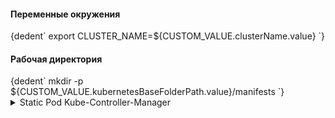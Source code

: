 


<h4>Переменные окружения</h4>
<CodeBlock language="bash">
  {dedent`
    export CLUSTER_NAME=${CUSTOM_VALUE.clusterName.value}
  `}
</CodeBlock>

<h4>Рабочая директория</h4>
<CodeBlock language="bash">
  {dedent`
    mkdir -p ${CUSTOM_VALUE.kubernetesBaseFolderPath.value}/manifests
  `}
</CodeBlock>

<details className="custom-blue-block">
<summary>Static Pod Kube-Controller-Manager</summary>

<h4>Генерация манифеста</h4>
<CodeBlock language="bash">
  {dedent`
    cat <<EOF > ${CUSTOM_VALUE.kubernetesBaseFolderPath.value}/manifests/kube-controller-manager.yaml
    apiVersion: v1
    kind: Pod
    metadata:
      creationTimestamp: null
      labels:
        component: kube-controller-manager
        tier: control-plane
      name: kube-controller-manager
      namespace: kube-system
    spec:
      containers:
      - command:
        - kube-controller-manager
        - --allocate-node-cidrs=${KUBE_CONTROLLER_MANAGER_ARGS.allocateNodeCidrs.value}
        - --allow-untagged-cloud=${KUBE_CONTROLLER_MANAGER_ARGS.allowUntaggedCloud.value}
        - --attach-detach-reconcile-sync-period=${KUBE_CONTROLLER_MANAGER_ARGS.attachDetachReconcileSyncPeriod.value}
        - --authentication-kubeconfig=${KUBE_CONTROLLER_MANAGER_ARGS.authenticationKubeconfig.value}
        - --authentication-skip-lookup=${KUBE_CONTROLLER_MANAGER_ARGS.authenticationSkipLookup.value}
        - --authentication-token-webhook-cache-ttl=${KUBE_CONTROLLER_MANAGER_ARGS.authenticationTokenWebhookCacheTtl.value}
        - --authentication-tolerate-lookup-failure=${KUBE_CONTROLLER_MANAGER_ARGS.authenticationTolerateLookupFailure.value}
        - --authorization-always-allow-paths=${KUBE_CONTROLLER_MANAGER_ARGS.authorizationAlwaysAllowPaths.value}
        - --authorization-kubeconfig=${KUBE_CONTROLLER_MANAGER_ARGS.authorizationKubeconfig.value}
        - --authorization-webhook-cache-authorized-ttl=${KUBE_CONTROLLER_MANAGER_ARGS.authorizationWebhookCacheAuthorizedTtl.value}
        - --authorization-webhook-cache-unauthorized-ttl=${KUBE_CONTROLLER_MANAGER_ARGS.authorizationWebhookCacheUnauthorizedTtl.value}
        - --bind-address=${KUBE_CONTROLLER_MANAGER_ARGS.bindAddress.value}
        - --cidr-allocator-type=${KUBE_CONTROLLER_MANAGER_ARGS.cidrAllocatorType.value}
        - --client-ca-file=${KUBE_CONTROLLER_MANAGER_ARGS.clientCaFile.value}
        - --cluster-name=${KUBE_CONTROLLER_MANAGER_ARGS.clusterName.value}
        - --cloud-provider-gce-lb-src-cidrs=${KUBE_CONTROLLER_MANAGER_ARGS.cloudProviderGceLbSrcCidrs.value}
        - --cluster-signing-cert-file=${KUBE_CONTROLLER_MANAGER_ARGS.clusterSigningCertFile.value}
        - --cluster-signing-duration=${KUBE_CONTROLLER_MANAGER_ARGS.clusterSigningDuration.value}
        - --cluster-signing-key-file=${KUBE_CONTROLLER_MANAGER_ARGS.clusterSigningKeyFile.value}
        - --concurrent-cron-job-syncs=${KUBE_CONTROLLER_MANAGER_ARGS.concurrentCronJobSyncs.value}
        - --concurrent-deployment-syncs=${KUBE_CONTROLLER_MANAGER_ARGS.concurrentDeploymentSyncs.value}
        - --concurrent-endpoint-syncs=${KUBE_CONTROLLER_MANAGER_ARGS.concurrentEndpointSyncs.value}
        - --concurrent-ephemeralvolume-syncs=${KUBE_CONTROLLER_MANAGER_ARGS.concurrentEphemeralvolumeSyncs.value}
        - --concurrent-gc-syncs=${KUBE_CONTROLLER_MANAGER_ARGS.concurrentGcSyncs.value}
        - --concurrent-horizontal-pod-autoscaler-syncs=${KUBE_CONTROLLER_MANAGER_ARGS.concurrentHorizontalPodAutoscalerSyncs.value}
        - --concurrent-job-syncs=${KUBE_CONTROLLER_MANAGER_ARGS.concurrentJobSyncs.value}
        - --concurrent-namespace-syncs=${KUBE_CONTROLLER_MANAGER_ARGS.concurrentNamespaceSyncs.value}
        - --concurrent-rc-syncs=${KUBE_CONTROLLER_MANAGER_ARGS.concurrentRcSyncs.value}
        - --concurrent-replicaset-syncs=${KUBE_CONTROLLER_MANAGER_ARGS.concurrentReplicasetSyncs.value}
        - --concurrent-resource-quota-syncs=${KUBE_CONTROLLER_MANAGER_ARGS.concurrentResourceQuotaSyncs.value}
        - --concurrent-service-endpoint-syncs=${KUBE_CONTROLLER_MANAGER_ARGS.concurrentServiceEndpointSyncs.value}
        - --concurrent-service-syncs=${KUBE_CONTROLLER_MANAGER_ARGS.concurrentServiceSyncs.value}
        - --concurrent-serviceaccount-token-syncs=${KUBE_CONTROLLER_MANAGER_ARGS.concurrentServiceaccountTokenSyncs.value}
        - --concurrent-statefulset-syncs=${KUBE_CONTROLLER_MANAGER_ARGS.concurrentStatefulsetSyncs.value}
        - --concurrent-ttl-after-finished-syncs=${KUBE_CONTROLLER_MANAGER_ARGS.concurrentTtlAfterFinishedSyncs.value}
        - --concurrent-validating-admission-policy-status-syncs=${KUBE_CONTROLLER_MANAGER_ARGS.concurrentValidatingAdmissionPolicyStatusSyncs.value}
        - --configure-cloud-routes=${KUBE_CONTROLLER_MANAGER_ARGS.configureCloudRoutes.value}
        - --contention-profiling=${KUBE_CONTROLLER_MANAGER_ARGS.contentionProfiling.value}
        - --controller-start-interval=${KUBE_CONTROLLER_MANAGER_ARGS.controllerStartInterval.value}
        - --controllers=${KUBE_CONTROLLER_MANAGER_ARGS.controllers.value}
        - --disable-attach-detach-reconcile-sync=${KUBE_CONTROLLER_MANAGER_ARGS.disableAttachDetachReconcileSync.value}
        - --disable-force-detach-on-timeout=${KUBE_CONTROLLER_MANAGER_ARGS.disableForceDetachOnTimeout.value}
        - --enable-dynamic-provisioning=${KUBE_CONTROLLER_MANAGER_ARGS.enableDynamicProvisioning.value}
        - --enable-garbage-collector=${KUBE_CONTROLLER_MANAGER_ARGS.enableGarbageCollector.value}
        - --enable-hostpath-provisioner=${KUBE_CONTROLLER_MANAGER_ARGS.enableHostpathProvisioner.value}
        - --enable-leader-migration=${KUBE_CONTROLLER_MANAGER_ARGS.enableLeaderMigration.value}
        - --endpoint-updates-batch-period=${KUBE_CONTROLLER_MANAGER_ARGS.endpointUpdatesBatchPeriod.value}
        - --endpointslice-updates-batch-period=${KUBE_CONTROLLER_MANAGER_ARGS.endpointsliceUpdatesBatchPeriod.value}
        - --feature-gates=${KUBE_CONTROLLER_MANAGER_ARGS.featureGates.value}
        - --flex-volume-plugin-dir=${KUBE_CONTROLLER_MANAGER_ARGS.flexVolumePluginDir.value}
        - --help=${KUBE_CONTROLLER_MANAGER_ARGS.help.value}
        - --horizontal-pod-autoscaler-cpu-initialization-period=${KUBE_CONTROLLER_MANAGER_ARGS.horizontalPodAutoscalerCpuInitializationPeriod.value}
        - --horizontal-pod-autoscaler-downscale-delay=${KUBE_CONTROLLER_MANAGER_ARGS.horizontalPodAutoscalerDownscaleDelay.value}
        - --horizontal-pod-autoscaler-downscale-stabilization=${KUBE_CONTROLLER_MANAGER_ARGS.horizontalPodAutoscalerDownscaleStabilization.value}
        - --horizontal-pod-autoscaler-initial-readiness-delay=${KUBE_CONTROLLER_MANAGER_ARGS.horizontalPodAutoscalerInitialReadinessDelay.value}
        - --horizontal-pod-autoscaler-sync-period=${KUBE_CONTROLLER_MANAGER_ARGS.horizontalPodAutoscalerSyncPeriod.value}
        - --horizontal-pod-autoscaler-tolerance=${KUBE_CONTROLLER_MANAGER_ARGS.horizontalPodAutoscalerTolerance.value}
        - --horizontal-pod-autoscaler-upscale-delay=${KUBE_CONTROLLER_MANAGER_ARGS.horizontalPodAutoscalerUpscaleDelay.value}
        - --http2-max-streams-per-connection=${KUBE_CONTROLLER_MANAGER_ARGS.http2MaxStreamsPerConnection.value}
        - --kube-api-burst=${KUBE_CONTROLLER_MANAGER_ARGS.kubeApiBurst.value}
        - --kube-api-content-type=${KUBE_CONTROLLER_MANAGER_ARGS.kubeApiContentType.value}
        - --kube-api-qps=${KUBE_CONTROLLER_MANAGER_ARGS.kubeApiQps.value}
        - --kubeconfig=${KUBE_CONTROLLER_MANAGER_ARGS.kubeconfig.value}
        - --large-cluster-size-threshold=${KUBE_CONTROLLER_MANAGER_ARGS.largeClusterSizeThreshold.value}
        - --leader-elect=${KUBE_CONTROLLER_MANAGER_ARGS.leaderElect.value}
        - --leader-elect-lease-duration=${KUBE_CONTROLLER_MANAGER_ARGS.leaderElectLeaseDuration.value}
        - --leader-elect-renew-deadline=${KUBE_CONTROLLER_MANAGER_ARGS.leaderElectRenewDeadline.value}
        - --leader-elect-resource-lock=${KUBE_CONTROLLER_MANAGER_ARGS.leaderElectResourceLock.value}
        - --leader-elect-resource-name=${KUBE_CONTROLLER_MANAGER_ARGS.leaderElectResourceName.value}
        - --leader-elect-resource-namespace=${KUBE_CONTROLLER_MANAGER_ARGS.leaderElectResourceNamespace.value}
        - --leader-elect-retry-period=${KUBE_CONTROLLER_MANAGER_ARGS.leaderElectRetryPeriod.value}
        - --legacy-service-account-token-clean-up-period=${KUBE_CONTROLLER_MANAGER_ARGS.legacyServiceAccountTokenCleanUpPeriod.value}
        - --log-flush-frequency=${KUBE_CONTROLLER_MANAGER_ARGS.logFlushFrequency.value}
        - --log-json-info-buffer-size=${KUBE_CONTROLLER_MANAGER_ARGS.logJsonInfoBufferSize.value}
        - --log-json-split-stream=${KUBE_CONTROLLER_MANAGER_ARGS.logJsonSplitStream.value}
        - --log-text-info-buffer-size=${KUBE_CONTROLLER_MANAGER_ARGS.logTextInfoBufferSize.value}
        - --log-text-split-stream=${KUBE_CONTROLLER_MANAGER_ARGS.logTextSplitStream.value}
        - --logging-format=${KUBE_CONTROLLER_MANAGER_ARGS.loggingFormat.value}
        - --max-endpoints-per-slice=${KUBE_CONTROLLER_MANAGER_ARGS.maxEndpointsPerSlice.value}
        - --min-resync-period=${KUBE_CONTROLLER_MANAGER_ARGS.minResyncPeriod.value}
        - --mirroring-concurrent-service-endpoint-syncs=${KUBE_CONTROLLER_MANAGER_ARGS.mirroringConcurrentServiceEndpointSyncs.value}
        - --mirroring-endpointslice-updates-batch-period=${KUBE_CONTROLLER_MANAGER_ARGS.mirroringEndpointsliceUpdatesBatchPeriod.value}
        - --mirroring-max-endpoints-per-subset=${KUBE_CONTROLLER_MANAGER_ARGS.mirroringMaxEndpointsPerSubset.value}
        - --namespace-sync-period=${KUBE_CONTROLLER_MANAGER_ARGS.namespaceSyncPeriod.value}
        - --node-cidr-mask-size=${KUBE_CONTROLLER_MANAGER_ARGS.nodeCidrMaskSize.value}
        - --node-cidr-mask-size-ipv4=${KUBE_CONTROLLER_MANAGER_ARGS.nodeCidrMaskSizeIpv4.value}
        - --node-cidr-mask-size-ipv6=${KUBE_CONTROLLER_MANAGER_ARGS.nodeCidrMaskSizeIpv6.value}
        - --node-eviction-rate=${KUBE_CONTROLLER_MANAGER_ARGS.nodeEvictionRate.value}
        - --node-monitor-grace-period=${KUBE_CONTROLLER_MANAGER_ARGS.nodeMonitorGracePeriod.value}
        - --node-monitor-period=${KUBE_CONTROLLER_MANAGER_ARGS.nodeMonitorPeriod.value}
        - --node-startup-grace-period=${KUBE_CONTROLLER_MANAGER_ARGS.nodeStartupGracePeriod.value}
        - --node-sync-period=${KUBE_CONTROLLER_MANAGER_ARGS.nodeSyncPeriod.value}
        - --permit-address-sharing=${KUBE_CONTROLLER_MANAGER_ARGS.permitAddressSharing.value}
        - --permit-port-sharing=${KUBE_CONTROLLER_MANAGER_ARGS.permitPortSharing.value}
        - --profiling=${KUBE_CONTROLLER_MANAGER_ARGS.profiling.value}
        - --pv-recycler-increment-timeout-nfs=${KUBE_CONTROLLER_MANAGER_ARGS.pvRecyclerIncrementTimeoutNfs.value}
        - --pv-recycler-minimum-timeout-hostpath=${KUBE_CONTROLLER_MANAGER_ARGS.pvRecyclerMinimumTimeoutHostpath.value}
        - --pv-recycler-minimum-timeout-nfs=${KUBE_CONTROLLER_MANAGER_ARGS.pvRecyclerMinimumTimeoutNfs.value}
        - --pv-recycler-timeout-increment-hostpath=${KUBE_CONTROLLER_MANAGER_ARGS.pvRecyclerTimeoutIncrementHostpath.value}
        - --pvclaimbinder-sync-period=${KUBE_CONTROLLER_MANAGER_ARGS.pvclaimbinderSyncPeriod.value}
        - --requestheader-client-ca-file=${KUBE_CONTROLLER_MANAGER_ARGS.requestheaderClientCaFile.value}
        - --requestheader-extra-headers-prefix=${KUBE_CONTROLLER_MANAGER_ARGS.requestheaderExtraHeadersPrefix.value}
        - --requestheader-group-headers=${KUBE_CONTROLLER_MANAGER_ARGS.requestheaderGroupHeaders.value}
        - --requestheader-username-headers=${KUBE_CONTROLLER_MANAGER_ARGS.requestheaderUsernameHeaders.value}
        - --resource-quota-sync-period=${KUBE_CONTROLLER_MANAGER_ARGS.resourceQuotaSyncPeriod.value}
        - --root-ca-file=${KUBE_CONTROLLER_MANAGER_ARGS.rootCaFile.value}
        - --route-reconciliation-period=${KUBE_CONTROLLER_MANAGER_ARGS.routeReconciliationPeriod.value}
        - --secondary-node-eviction-rate=${KUBE_CONTROLLER_MANAGER_ARGS.secondaryNodeEvictionRate.value}
        - --secure-port=${KUBE_CONTROLLER_MANAGER_ARGS.securePort.value}
        - --service-account-private-key-file=${KUBE_CONTROLLER_MANAGER_ARGS.serviceAccountPrivateKeyFile.value}
        - --terminated-pod-gc-threshold=${KUBE_CONTROLLER_MANAGER_ARGS.terminatedPodGcThreshold.value}
        - --unhealthy-zone-threshold=${KUBE_CONTROLLER_MANAGER_ARGS.unhealthyZoneThreshold.value}
        - --use-service-account-credentials=${KUBE_CONTROLLER_MANAGER_ARGS.useServiceAccountCredentials.value}
        - --v=${KUBE_CONTROLLER_MANAGER_ARGS.v.value}
        - --version=${KUBE_CONTROLLER_MANAGER_ARGS.version.value}
        - --volume-host-allow-local-loopback=${KUBE_CONTROLLER_MANAGER_ARGS.volumeHostAllowLocalLoopback.value}
        # ЕСЛИ НУЖНО ПОДКЛЮЧИТЬ CLOUD-CONTROLLER-MANAGER
        # ТРЕБУЕТСЯ РАСКОМЕНТИРОВАТЬ
        # ->
        # - --cloud-provider: "${KUBE_CONTROLLER_MANAGER_ARGS.cloudProvider.value}"
        # ЕСЛИ НУЖНО ПОДКЛЮЧИТЬ СЕРВЕРНЫЕ СЕРТИФИКАТЫ ДЛЯ KUBE-CONTROLLER-MANAGER
        # ОБРАТИТЕ ВНИМАНИЕ, ЧТО KUBEADM НЕ СОЗДАЕТ ДАННЫЕ СЕРТИФИКАТЫ
        # ТРЕБУЕТСЯ РАСКОМЕНТИРОВАТЬ
        # ->
        # - --tls-cert-file=${KUBE_CONTROLLER_MANAGER_ARGS.tlsCertFile.value}
        # - --tls-private-key-file=${KUBE_CONTROLLER_MANAGER_ARGS.tlsPrivateKeyFile.value}
        # Не указывать если значение "" или undefined
        # - --cluster-signing-kube-apiserver-client-cert-file=${KUBE_CONTROLLER_MANAGER_ARGS.clusterSigningKubeApiserverClientCertFile.value}
        # - --cluster-signing-kube-apiserver-client-key-file=${KUBE_CONTROLLER_MANAGER_ARGS.clusterSigningKubeApiserverClientKeyFile.value}
        # - --cluster-signing-kubelet-client-cert-file=${KUBE_CONTROLLER_MANAGER_ARGS.clusterSigningKubeletClientCertFile.value}
        # - --cluster-signing-kubelet-client-key-file=${KUBE_CONTROLLER_MANAGER_ARGS.clusterSigningKubeletClientKeyFile.value}
        # - --cluster-signing-kubelet-serving-cert-file=${KUBE_CONTROLLER_MANAGER_ARGS.clusterSigningKubeletServingCertFile.value}
        # - --cluster-signing-kubelet-serving-key-file=${KUBE_CONTROLLER_MANAGER_ARGS.clusterSigningKubeletServingKeyFile.value}
        # - --cluster-signing-legacy-unknown-cert-file=${KUBE_CONTROLLER_MANAGER_ARGS.clusterSigningLegacyUnknownCertFile.value}
        # - --cluster-signing-legacy-unknown-key-file=${KUBE_CONTROLLER_MANAGER_ARGS.clusterSigningLegacyUnknownKeyFile.value}
        # - --cluster-cidr=${KUBE_CONTROLLER_MANAGER_ARGS.clusterCidr.value}
        # - --cloud-config=${KUBE_CONTROLLER_MANAGER_ARGS.cloudConfig.value}
        # - --cert-dir=${KUBE_CONTROLLER_MANAGER_ARGS.certDir.value}
        # - --allow-metric-labels-manifest=${KUBE_CONTROLLER_MANAGER_ARGS.allowMetricLabelsManifest.value}
        # - --allow-metric-labels=${KUBE_CONTROLLER_MANAGER_ARGS.allowMetricLabels.value}
        # - --disabled-metrics=${KUBE_CONTROLLER_MANAGER_ARGS.disabledMetrics.value}
        # - --leader-migration-config=${KUBE_CONTROLLER_MANAGER_ARGS.leaderMigrationConfig.value}
        # - --master=${KUBE_CONTROLLER_MANAGER_ARGS.master.value}
        # - --pv-recycler-pod-template-filepath-hostpath=${KUBE_CONTROLLER_MANAGER_ARGS.pvRecyclerPodTemplateFilepathHostpath.value}
        # - --pv-recycler-pod-template-filepath-nfs=${KUBE_CONTROLLER_MANAGER_ARGS.pvRecyclerPodTemplateFilepathNfs.value}
        # - --service-cluster-ip-range=${KUBE_CONTROLLER_MANAGER_ARGS.serviceClusterIpRange.value}
        # - --show-hidden-metrics-for-version=${KUBE_CONTROLLER_MANAGER_ARGS.showHiddenMetricsForVersion.value}
        # - --tls-cipher-suites=${KUBE_CONTROLLER_MANAGER_ARGS.tlsCipherSuites.value}
        # - --tls-min-version=${KUBE_CONTROLLER_MANAGER_ARGS.tlsMinVersion.value}
        # - --tls-sni-cert-key=${KUBE_CONTROLLER_MANAGER_ARGS.tlsSniCertKey.value}
        # - --vmodule=${KUBE_CONTROLLER_MANAGER_ARGS.vmodule.value}
        # - --volume-host-cidr-denylist=${KUBE_CONTROLLER_MANAGER_ARGS.volumeHostCidrDenylist.value}
        # - --external-cloud-volume-plugin=${KUBE_CONTROLLER_MANAGER_ARGS.externalCloudVolumePlugin.value}
        # - --requestheader-allowed-names=${KUBE_CONTROLLER_MANAGER_ARGS.requestheaderAllowedNames.value}
        image: ${CUSTOM_VALUE.baseDockerRegistry.value}/kube-controller-manager:${COMPONENTS_VERSION.kubernetes.value}
        imagePullPolicy: IfNotPresent
        livenessProbe:
          failureThreshold: 8
          httpGet:
            path: /healthz
            port: ${PORTS.kubeControllerManager.portNumber}
            scheme: HTTPS
          initialDelaySeconds: 10
          periodSeconds: 10
          timeoutSeconds: 15
        name: kube-controller-manager
        resources:
          requests:
            cpu: 200m
        startupProbe:
          failureThreshold: 24
          httpGet:
            path: /healthz
            port: ${PORTS.kubeControllerManager.portNumber}
            scheme: HTTPS
          initialDelaySeconds: 10
          periodSeconds: 10
          timeoutSeconds: 15
        volumeMounts:
        - mountPath: /etc/ssl/certs
          name: ca-certs
          readOnly: true
        - mountPath: /etc/ca-certificates
          name: etc-ca-certificates
          readOnly: true
        - mountPath: /etc/pki
          name: etc-pki
          readOnly: true
        - mountPath: /usr/libexec/kubernetes/kubelet-plugins/volume/exec/
          name: flexvolume-dir
        - mountPath: ${CUSTOM_VALUE.kubernetesBaseFolderPath.value}/pki
          name: k8s-certs
          readOnly: true
        - mountPath: ${CUSTOM_VALUE.kubernetesBaseFolderPath.value}/controller-manager.conf
          name: kubeconfig
          readOnly: true
        - mountPath: /usr/local/share/ca-certificates
          name: usr-local-share-ca-certificates
          readOnly: true
        - mountPath: /usr/share/ca-certificates
          name: usr-share-ca-certificates
          readOnly: true
      hostNetwork: true
      priority: 2000001000
      priorityClassName: system-node-critical
      securityContext:
        seccompProfile:
          type: RuntimeDefault
      volumes:
      - hostPath:
          path: /etc/ssl/certs
          type: DirectoryOrCreate
        name: ca-certs
      - hostPath:
          path: /etc/ca-certificates
          type: DirectoryOrCreate
        name: etc-ca-certificates
      - hostPath:
          path: /etc/pki
          type: DirectoryOrCreate
        name: etc-pki
      - hostPath:
          path: /usr/libexec/kubernetes/kubelet-plugins/volume/exec/
          type: DirectoryOrCreate
        name: flexvolume-dir
      - hostPath:
          path: ${CUSTOM_VALUE.kubernetesBaseFolderPath.value}/pki
          type: DirectoryOrCreate
        name: k8s-certs
      - hostPath:
          path: ${CUSTOM_VALUE.kubernetesBaseFolderPath.value}/controller-manager.conf
          type: FileOrCreate
        name: kubeconfig
      - hostPath:
          path: /usr/local/share/ca-certificates
          type: DirectoryOrCreate
        name: usr-local-share-ca-certificates
      - hostPath:
          path: /usr/share/ca-certificates
          type: DirectoryOrCreate
        name: usr-share-ca-certificates
    status: {}
    EOF
  `}
</CodeBlock>

</details>
